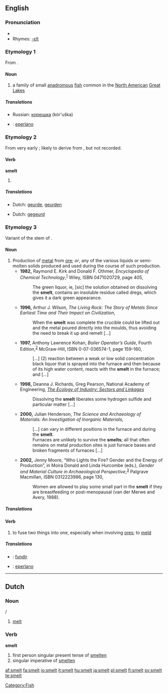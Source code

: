 ==English==

===Pronunciation===
* {{IPA|/'smεlt/}}
* Rhymes: [[Rhymes:English:-ɛlt|-ɛlt]]

===Etymology 1===
From {{OE.}} {{term|smelt}}.

====Noun====
{{en-noun}}

# a family of small [[anadromous]] [[fish]] common in the [[North America]]n [[Great Lakes]]

=====Translations=====
{{trans-top|a family of small fish}}
* Russian: [[корюшка]] (kór'uška) {{f}}
{{trans-mid}}
{{trans-bottom}}

{{checktrans-top}}

{{trans-mid}}
* {{ttbc|Spanish}}: [[eperlano]] {{m}}
{{trans-bottom}}

===Etymology 2===
From very early {{ME.}} {{term|smel}}; likely to derive from {{OE.}}, but not recorded.

====Verb====
'''smelt'''

# {{past of|smell}}

=====Translations=====
{{trans-top|simple past tense of smell}}
* Dutch: [[geurde]], [[geurden]]
{{trans-mid}}
{{trans-bottom}}

{{trans-top|past participle of smell}}
* Dutch: [[gegeurd]]
{{trans-mid}}
{{trans-bottom}}

===Etymology 3===
Variant of the stem of {{OE.}} {{term|meltan||to melt}}.

====Noun====
{{en-noun}}

# Production of [[metal]] from [[ore]]; ''or'', any of the various liquids or semi-molten solids produced and used during the course of such production.
#* '''1982,''' Raymond E. Kirk and Donald F. Othmer, ''Encyclopedia of Chemical Technology'',<sup>[http://books.google.com/books?id=ELo2AAAAMAAJ]</sup> Wiley, ISBN 0471020729, page 405,
#*: The green liquor, ie, [sic] the solution obtained on dissolving the '''smelt''', contains an insoluble residue called dregs, which gives it a dark green appearance.
#* '''1996,''' Arthur J. Wilson, ''The Living Rock: The Story of Metals Since Earliest Time and Their Impact on Civilization'',
#*: When the '''smelt''' was complete the crucible could be lifted out and the metal poured directly into the moulds, thus avoiding the need to break it up and remelt […]
#* '''1997,''' Anthony Lawrence Kohan, ''Boiler Operator’s Guide'', Fourth Edition,<sup>[http://books.google.com/books?id=tAQ-Gc2xv-UC]</sup> McGraw-Hill, ISBN 0-07-036574-1, page 159–160,
#*: […] (2) reaction between a weak or low solid concentration black liquor that is sprayed into the furnace and then because of its high water content, reacts with the '''smelt''' in the furnace; and […]
#* '''1998,''' Deanna J. Richards, Greg Pearson, National Academy of Engineering, ''[http://books.google.com/books?id=OVuP71DnFB4C&pg=PA110&ots=SP3aKLEbYU&dq=%22the+smelt%22+-fish+-salmon&sig=TD8Egg9gpOmFbOc6vW3lha0_WbA#PPA110,M1 The Ecology of Industry: Sectors and Linkages]''
#*: Dissolving the '''smelt''' liberates some hydrogen sulfide and particular matter […]
#* '''2000,''' Julian Henderson, ''The Science and Archaeology of Materials: An Investigation of Inorganic Materials'',
#*: […] can vary in different positions in the furnace and during the '''smelt'''.
#*: Furnaces are unlikely to survive the '''smelts'''; all that often remains on metal production sites is just furnace bases and broken fragments of furnaces […]
#* '''2002,''' Jenny Moore, “Who Lights the Fire? Gender and the Energy of Production”, in Moira Donald and Linda Hurcombe (eds.), ''Gender and Material Culture in Archaeological Perspective'',<sup>[http://books.google.com/books?id=che-z_41CnkC]</sup> Palgrave Macmillan, ISBN 0312223986, page 130,
#*: Women are allowed to play some small part in the '''smelt''' if they are breastfeeding or post-menopausal (van der Merwe and Avery, 1988). <!-- Confused? So is Ms. Moore. The smelt is considered allegorical for the female reproductive process, but woman who are pregnant or capable of pregnancy are considered detrimental to the smelt, so can't participate. -->

=====Translations=====
{{trans-top|process of producing iron and steel from iron ore}}
{{trans-mid}}
{{trans-bottom}}

====Verb====
{{en-verb}}

# to fuse two things into one, especially when involving [[ore]]s; to [[meld]]

=====Translations=====
{{trans-top|to fuse two things into one}}
{{trans-mid}}
{{trans-bottom}}

{{checktrans-top}}

{{trans-mid}}
* {{ttbc|Portuguese}}: [[fundir]]
* {{ttbc|Spanish}}: [[eperlano]] {{m}}
{{trans-bottom}}

----

==Dutch==

===Noun===
{{nl-noun||-}} {{f}}/{{m}}

# [[melt]]

===Verb===
'''smelt'''

# first person singular present tense of [[smelten]]
# singular imperative of [[smelten]]

[[Category:Fish]]

[[af:smelt]]
[[fa:smelt]]
[[io:smelt]]
[[it:smelt]]
[[hu:smelt]]
[[ja:smelt]]
[[pl:smelt]]
[[fi:smelt]]
[[sv:smelt]]
[[te:smelt]]